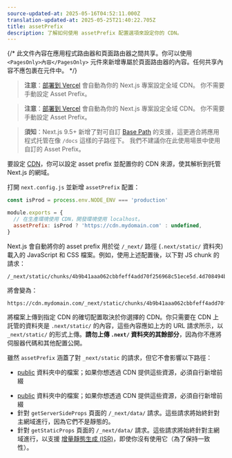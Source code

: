 ```yaml
---
source-updated-at: 2025-05-16T04:52:11.000Z
translation-updated-at: 2025-05-25T21:40:22.705Z
title: assetPrefix
description: 了解如何使用 assetPrefix 配置選項來設定你的 CDN。
---
```


{/* 此文件內容在應用程式路由器和頁面路由器之間共享。你可以使用 `<PagesOnly>內容</PagesOnly>` 元件來新增專屬於頁面路由器的內容。任何共享內容不應包裹在元件中。 */}

<AppOnly>

> **注意**：[部署到 Vercel](/docs/app/building-your-application/deploying) 會自動為你的 Next.js 專案設定全域 CDN。
> 你不需要手動設定 Asset Prefix。

</AppOnly>

<PagesOnly>

> **注意**：[部署到 Vercel](/docs/pages/building-your-application/deploying) 會自動為你的 Next.js 專案設定全域 CDN。
> 你不需要手動設定 Asset Prefix。

</PagesOnly>

> **須知**：Next.js 9.5+ 新增了對可自訂 [Base Path](/docs/app/api-reference/next-config-js/basePath) 的支援，這更適合將應用程式托管在像 `/docs` 這樣的子路徑下。
> 我們不建議你在此使用場景中使用自訂的 Asset Prefix。

要設定 [CDN](https://en.wikipedia.org/wiki/Content_delivery_network)，你可以設定 asset prefix 並配置你的 CDN 來源，使其解析到托管 Next.js 的網域。

打開 `next.config.js` 並新增 `assetPrefix` 配置：

```js filename="next.config.js"
const isProd = process.env.NODE_ENV === 'production'

module.exports = {
  // 在生產環境使用 CDN，開發環境使用 localhost。
  assetPrefix: isProd ? 'https://cdn.mydomain.com' : undefined,
}
```

Next.js 會自動將你的 asset prefix 用於從 `/_next/` 路徑 (`.next/static/` 資料夾) 載入的 JavaScript 和 CSS 檔案。例如，使用上述配置後，以下對 JS chunk 的請求：

```
/_next/static/chunks/4b9b41aaa062cbbfeff4add70f256968c51ece5d.4d708494b3aed70c04f0.js
```

將會變為：

```
https://cdn.mydomain.com/_next/static/chunks/4b9b41aaa062cbbfeff4add70f256968c51ece5d.4d708494b3aed70c04f0.js
```

將檔案上傳到指定 CDN 的確切配置取決於你選擇的 CDN。你只需要在 CDN 上託管的資料夾是 `.next/static/` 的內容，這些內容應如上方的 URL 請求所示，以 `_next/static/` 的形式上傳。**請勿上傳 `.next/` 資料夾的其餘部分**，因為你不應將伺服器代碼和其他配置公開。

雖然 `assetPrefix` 涵蓋了對 `_next/static` 的請求，但它不會影響以下路徑：

<AppOnly>

- [public](/docs/app/building-your-application/optimizing/static-assets) 資料夾中的檔案；如果你想透過 CDN 提供這些資源，必須自行新增前綴

</AppOnly>

<PagesOnly>

- [public](/docs/pages/building-your-application/optimizing/static-assets) 資料夾中的檔案；如果你想透過 CDN 提供這些資源，必須自行新增前綴
- 針對 `getServerSideProps` 頁面的 `/_next/data/` 請求。這些請求將始終針對主網域進行，因為它們不是靜態的。
- 針對 `getStaticProps` 頁面的 `/_next/data/` 請求。這些請求將始終針對主網域進行，以支援 [增量靜態生成 (ISR)](/docs/pages/building-your-application/data-fetching/incremental-static-regeneration)，即使你沒有使用它（為了保持一致性）。

</PagesOnly>